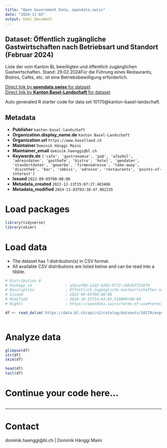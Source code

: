 ```yaml
---
title: "Open Government Data, opendata.swiss"
date: "2024-11-03"
output: html_document
---
```


## Dataset: Öffentlich zugängliche Gastwirtschaften nach Betriebsart und Standort (Februar 2024)

Liste der vom Kanton BL bewilligten und öffentlich zugänglichen Gastwirtschaften. Stand: 29.02.2024Für die Führung eines Restaurants, Bistros, Cafés, etc. ist eine Betriebsbewilligung erforderlich.

[Direct link by **opendata.swiss** for dataset](https://opendata.swiss/de/dataset/offentlich-zugangliche-gastwirtschaften-nach-betriebsart-und-standort-juli-2022)<br>
[Direct link by **Kanton Basel-Landschaft** for dataset](https://data.bl.ch/explore/dataset/10170/)

Auto generated R starter code for data set 10170@kanton-basel-landschaft.

## Metadata

- **Publisher** `kanton-basel-landschaft`
- **Organization.display_name.de** `Kanton Basel-Landschaft`
- **Organization.url** `https://www.baselland.ch`
- **Maintainer** `Dominik Hänggi Maini`
- **Maintainer_email** `dominik.haenggi@bl.ch`
- **Keywords.de** `['cafe', 'gastronomie', 'pub', 'alkohol', 'adressdaten', 'gasthofe', 'bistro', 'hotel', 'geodaten', 'standortdaten', 'gewerbe', 'firmenadresse', 'take-away', 'discothek', 'bar', 'imbiss', 'adresse', 'restaurants', 'points-of-interest']`
- **Issued** `2022-09-05T00:00:00`
- **Metadata_created** `2022-12-13T15:07:27.403408`
- **Metadata_modified** `2024-11-03T03:38:47.982235`


# Load packages

```r

library(tidyverse)
library(skimr)

```

# Load data

-   The dataset has 1 distribution(s) in CSV format.
-   All available CSV distributions are listed below and can be read into a tibble.

```r

# Distribution 0
# Package_id               : a3acaf80-12d2-4292-9772-c6b167f228f9
# Description              : Öffentlich zugängliche Gastwirtschaften nach Betriebsart und Standort (Februar 2024) (csv)
# Issued                   : 2022-09-05T00:00:00
# Modified                 : 2024-10-15T14:43:05.510000+00:00
# Rights                   : https://opendata.swiss/terms-of-use#terms_by

df <- read_delim('https://data.bl.ch/api/v2/catalog/datasets/10170/exports/csv?use_labels=true')



```

# Analyze data

```r

glimpse(df)
str(df)
skim(df)

head(df)
tail(df)

```

# Continue your code here...

```r

```

------------------------------------------------------------------------

# Contact

dominik.haenggi@bl.ch | Dominik Hänggi Maini
